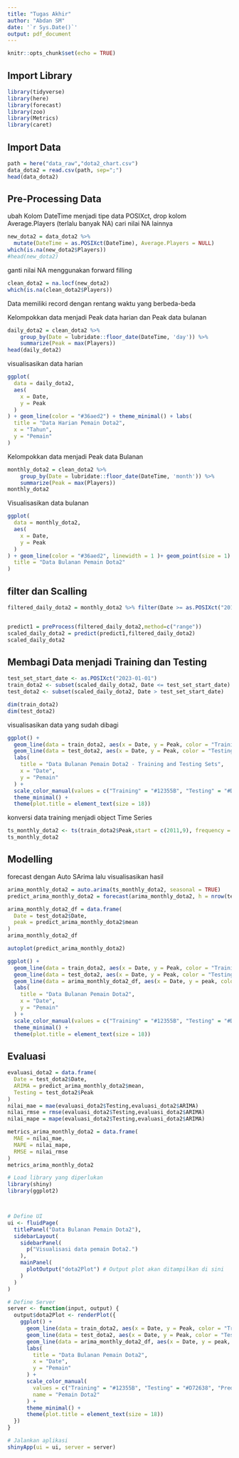 ```yaml
---
title: "Tugas Akhir"
author: "Abdan SM"
date: '`r Sys.Date()`'
output: pdf_document
---
```


```r
knitr::opts_chunk$set(echo = TRUE)
```

## Import Library

```r
library(tidyverse)
library(here)
library(forecast)
library(zoo)
library(Metrics)
library(caret)
```


## Import Data

```r
path = here("data_raw","dota2_chart.csv")
data_dota2 = read.csv(path, sep=";")
head(data_dota2)
```


## Pre-Processing Data

ubah Kolom DateTime menjadi tipe data POSIXct, drop kolom Average.Players (terlalu banyak NA) cari nilai NA lainnya

```r
new_dota2 = data_dota2 %>%
  mutate(DateTime = as.POSIXct(DateTime), Average.Players = NULL)
which(is.na(new_dota2$Players))
#head(new_dota2)
```


ganti nilai NA menggunakan forward filling

```r
clean_dota2 = na.locf(new_dota2)
which(is.na(clean_dota2$Players))
```

Data memiliki record dengan rentang waktu yang berbeda-beda

Kelompokkan data menjadi Peak data harian dan Peak data bulanan

```r
daily_dota2 = clean_dota2 %>% 
    group_by(Date = lubridate::floor_date(DateTime, 'day')) %>%
    summarize(Peak = max(Players))
head(daily_dota2)
```

visualisasikan data harian

```r
ggplot(
  data = daily_dota2,
  aes(
    x = Date,
    y = Peak
  )
) + geom_line(color = "#36aed2") + theme_minimal() + labs(
  title = "Data Harian Pemain Dota2",
  x = "Tahun",
  y = "Pemain"
)
```

Kelompokkan data menjadi Peak data Bulanan

```r
monthly_dota2 = clean_dota2 %>% 
    group_by(Date = lubridate::floor_date(DateTime, 'month')) %>%
    summarize(Peak = max(Players))
monthly_dota2
```

Visualisasikan data bulanan

```r
ggplot(
  data = monthly_dota2,
  aes(
    x = Date,
    y = Peak
  )
) + geom_line(color = "#36aed2", linewidth = 1 )+ geom_point(size = 1)  + theme_bw() + labs(
  title = "Data Bulanan Pemain Dota2"
)
```

## filter dan Scalling

```r
filtered_daily_dota2 = monthly_dota2 %>% filter(Date >= as.POSIXct("2011-01-01"))


predict1 = preProcess(filtered_daily_dota2,method=c("range"))  
scaled_daily_dota2 = predict(predict1,filtered_daily_dota2)
scaled_daily_dota2
```

## Membagi Data menjadi Training dan Testing

```r
test_set_start_date <- as.POSIXct("2023-01-01")
train_dota2 <- subset(scaled_daily_dota2, Date <= test_set_start_date)
test_dota2 <- subset(scaled_daily_dota2, Date > test_set_start_date)

dim(train_dota2)
dim(test_dota2)
```

visualisasikan data yang sudah dibagi

```r
ggplot() +
  geom_line(data = train_dota2, aes(x = Date, y = Peak, color = "Training"), size = 1) +
  geom_line(data = test_dota2, aes(x = Date, y = Peak, color = "Testing"), size = 1) +
  labs(
    title = "Data Bulanan Pemain Dota2 - Training and Testing Sets",
    x = "Date",
    y = "Pemain"
  ) +
  scale_color_manual(values = c("Training" = "#12355B", "Testing" = "#D72638"), name = "Pemain Dota2") +
  theme_minimal() +
  theme(plot.title = element_text(size = 18))
```

konversi data training menjadi object Time Series

```r
ts_monthly_dota2 <- ts(train_dota2$Peak,start = c(2011,9), frequency = 12)
ts_monthly_dota2
```

## Modelling

forecast dengan Auto SArima lalu visualisasikan hasil

```r
arima_monthly_dota2 = auto.arima(ts_monthly_dota2, seasonal = TRUE)
predict_arima_monthly_dota2 = forecast(arima_monthly_dota2, h = nrow(test_dota2))

arima_monthly_dota2_df = data.frame(
  Date = test_dota2$Date,
  peak = predict_arima_monthly_dota2$mean
)
arima_monthly_dota2_df

```

```r
autoplot(predict_arima_monthly_dota2)
```

```r
ggplot() +
  geom_line(data = train_dota2, aes(x = Date, y = Peak, color = "Training"), size = 1) +
  geom_line(data = test_dota2, aes(x = Date, y = Peak, color = "Testing"), size = 1) +
  geom_line(data = arima_monthly_dota2_df, aes(x = Date, y = peak, color = "Hasil_Training"), size = 1) +
  labs(
    title = "Data Bulanan Pemain Dota2",
    x = "Date",
    y = "Pemain"
  ) +
  scale_color_manual(values = c("Training" = "#12355B", "Testing" = "#D72638", "Hasil_Training" = "#f7a500"), name = "Pemain Dota2") +
  theme_minimal() +
  theme(plot.title = element_text(size = 18))
```

## Evaluasi

```r
evaluasi_dota2 = data.frame(
  Date = test_dota2$Date,
  ARIMA = predict_arima_monthly_dota2$mean,
  Testing = test_dota2$Peak
)
nilai_mae = mae(evaluasi_dota2$Testing,evaluasi_dota2$ARIMA)
nilai_rmse = rmse(evaluasi_dota2$Testing,evaluasi_dota2$ARIMA)
nilai_mape = mape(evaluasi_dota2$Testing,evaluasi_dota2$ARIMA)

metrics_arima_monthly_dota2 = data.frame(
  MAE = nilai_mae,
  MAPE = nilai_mape,
  RMSE = nilai_rmse
)
metrics_arima_monthly_dota2
```
```r
# Load library yang diperlukan
library(shiny)
library(ggplot2)



# Define UI
ui <- fluidPage(
  titlePanel("Data Bulanan Pemain Dota2"),
  sidebarLayout(
    sidebarPanel(
      p("Visualisasi data pemain Dota2.")
    ),
    mainPanel(
      plotOutput("dota2Plot") # Output plot akan ditampilkan di sini
    )
  )
)

# Define Server
server <- function(input, output) {
  output$dota2Plot <- renderPlot({
    ggplot() +
      geom_line(data = train_dota2, aes(x = Date, y = Peak, color = "Training"), size = 1) +
      geom_line(data = test_dota2, aes(x = Date, y = Peak, color = "Testing"), size = 1) +
      geom_line(data = arima_monthly_dota2_df, aes(x = Date, y = peak, color = "Prediksi"), size = 1) +
      labs(
        title = "Data Bulanan Pemain Dota2",
        x = "Date",
        y = "Pemain"
      ) +
      scale_color_manual(
        values = c("Training" = "#12355B", "Testing" = "#D72638", "Prediksi" = "#f7a500"),
        name = "Pemain Dota2"
      ) +
      theme_minimal() +
      theme(plot.title = element_text(size = 18))
  })
}

# Jalankan aplikasi
shinyApp(ui = ui, server = server)
```


